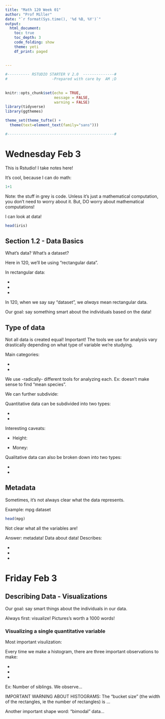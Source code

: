 ```yaml
---
title: "Math 120 Week 01"
author: "Prof Miller"
date: "`r format(Sys.time(), '%d %B, %Y')`"
output: 
  html_document:
    toc: true
    toc_depth: 3
    code_folding: show
    theme: yeti
    df_print: paged
  
  
---
```


```r

#---------- RSTUDIO STARTER V 2.0  --------------#
#                    -Prepared with care by  AM ;D
                
                                                                          
knitr::opts_chunk$set(echo = TRUE, 
                      message = FALSE, 
                      warning = FALSE)      
library(tidyverse)                
library(ggthemes)                    

theme_set(theme_tufte() +                                     
  theme(text=element_text(family="sans")))  

#------------------------------------------------#
```




# Wednesday Feb 3


This is Rstudio!  I take notes here!

It's cool, because I can do math:

```r
1+1
```

Note:  the stuff in grey is code.  Unless it's just a mathematical computation, you don't need to worry about it.  But, DO worry about mathematical computations!

I can look at data!

```r
head(iris)
```

## Section 1.2 - Data Basics

What's data?  What's a dataset?

Here in 120, we'll be using "rectangular data".

In rectangular data:

- 
- 
- 


In 120, when we say say "dataset", we *always* mean rectangular data.  

Our goal:  say something smart about the individuals based on the data!


## Type of data

Not all data is created equal!  Important!  The tools we use for analysis vary drastically depending on what type of variable we're studying.


Main categories:  

- 
- 


We use -radically- different tools for analyzing each.  Ex:  doesn't make sense to find "mean species".  


We can further subdivide:

Quantitative data can be subdivided into two types:

-  
- 

Interesting caveats:

- Height:

- Money:   


Qualitative data can also be broken down into two types:

- 
- 

## Metadata

Sometimes, it's not always clear what the data represents.

Example:  mpg dataset

```r
head(mpg)
```

Not clear what all the variables are!

Answer:  metadata!  Data about data!  Describes:

- 
- 
- 


# Friday Feb 3

## Describing Data - Visualizations

Our goal:  say smart things about the individuals in our data.

Always first:  visualize!  Pictures's worth a 1000 words!


### Visualizing a single quantitative variable

Most important visulization:  

Every time we make a histogram, there are three important observations to make:

- 
- 
-  

Ex:  Number of siblings.  We observe... 

IMPORTANT WARNING ABOUT HISTOGRAMS:  The "bucket size" (the width of the rectangles, ie the number of rectangles) is ...

Another important shape word:  "bimodal" data...  


































